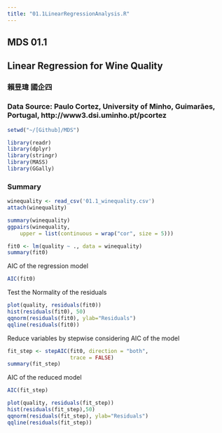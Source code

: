 ```yaml
---
title: "01.1LinearRegressionAnalysis.R"
---
```

## MDS 01.1
## Linear Regression for Wine Quality

### 賴昱瑋 國企四

### Data Source: Paulo Cortez, University of Minho, Guimarães, Portugal, http://www3.dsi.uminho.pt/pcortez
```r
setwd("~/[Github]/MDS")

library(readr)
library(dplyr)
library(stringr)
library(MASS)
library(GGally)
```
### Summary
```r
winequality <- read_csv('01.1_winequality.csv')
attach(winequality)

summary(winequality)
ggpairs(winequality,
    upper = list(continuous = wrap("cor", size = 5)))
```

```r
fit0 <- lm(quality ~ ., data = winequality)
summary(fit0)
```

AIC of the regression model
```r
AIC(fit0)
```

Test the Normality of the residuals
```r
plot(quality, residuals(fit0))
hist(residuals(fit0), 50)
qqnorm(residuals(fit0), ylab="Residuals")
qqline(residuals(fit0))
```
Reduce variables by stepwise considering AIC of the model
```r
fit_step <- stepAIC(fit0, direction = "both", 
                    trace = FALSE)
summary(fit_step)
```
AIC of the reduced model
```r
AIC(fit_step)
```

```r
plot(quality, residuals(fit_step))
hist(residuals(fit_step),50)
qqnorm(residuals(fit_step), ylab="Residuals")
qqline(residuals(fit_step))
```
